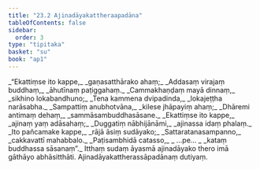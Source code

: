 ```yaml
---
title: "23.2 Ajinadāyakattheraapadāna"
tableOfContents: false
sidebar:
  order: 3
type: "tipitaka"
basket: "su"
book: "ap1"
---
```



<DynamicBreadcrumb />

<Division number="6" book="ap1">

<Paragraph number="2906" type="verses" book="ap1">
_“Ekattiṃse ito kappe,_  
_gaṇasatthārako ahaṃ;_  
_Addasaṃ virajaṃ buddhaṃ,_  
_āhutīnaṃ paṭiggahaṃ._  

</Paragraph>

</Division>
<Division number="7" book="ap1">

<Paragraph number="2907" type="verses" book="ap1">
_Cammakhaṇḍaṃ mayā dinnaṃ,_  
_sikhino lokabandhuno;_  
_Tena kammena dvipadinda,_  
_lokajeṭṭha narāsabha._  

</Paragraph>

</Division>
<Division number="8" book="ap1">

<Paragraph number="2908" type="verses" book="ap1">
_Sampattiṃ anubhotvāna,_  
_kilese jhāpayiṃ ahaṃ;_  
_Dhāremi antimaṃ dehaṃ,_  
_sammāsambuddhasāsane._  

</Paragraph>

</Division>
<Division number="9" book="ap1">

<Paragraph number="2909" type="verses" book="ap1">
_Ekattiṃse ito kappe,_  
_ajinaṃ yaṃ adāsahaṃ;_  
_Duggatiṃ nābhijānāmi,_  
_ajinassa idaṃ phalaṃ._  

</Paragraph>

</Division>
<Division number="10" book="ap1">

<Paragraph number="2910" type="verses" book="ap1">
_Ito pañcamake kappe,_  
_rājā āsiṃ sudāyako;_  
_Sattaratanasampanno,_  
_cakkavattī mahabbalo._  

</Paragraph>

</Division>
<Division number="11" book="ap1">

<Paragraph number="2911" type="verses" book="ap1">
_Paṭisambhidā catasso,_  
_ …pe… _  
_kataṃ buddhassa sāsanaṃ”._  

</Paragraph>

<Paragraph number="2912" book="ap1">
Itthaṃ sudaṃ āyasmā ajinadāyako thero imā gāthāyo abhāsitthāti.

</Paragraph>
</Division>

<Paragraph number="2913" type="center" book="ap1">
Ajinadāyakattherassāpadānaṃ dutiyaṃ.
</Paragraph>